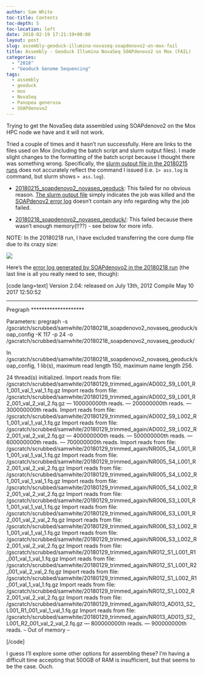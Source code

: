 ```yaml
---
author: Sam White
toc-title: Contents
toc-depth: 5
toc-location: left
date: 2018-02-19 17:21:19+00:00
layout: post
slug: assembly-geoduck-illumina-novaseq-soapdenovo2-on-mox-fail
title: Assembly - Geoduck Illumina NovaSeq SOAPdenovo2 on Mox (FAIL)
categories:
  - "2018"
  - "Geoduck Genome Sequencing"
tags:
  - assembly
  - geoduck
  - mox
  - NovaSeq
  - Panopea generosa
  - SOAPdenovo2
---
```


Trying to get the NovaSeq data assembled using SOAPdenovo2 on the Mox HPC node we have and it will not work.

Tried a couple of times and it hasn't run successfully. Here are links to the files used on Mox (including the batch script and slurm output files). I made slight changes to the formatting of the batch script because I thought there was something wrong. Specifically, the [slurm output file in the 20180215 runs](https://owl.fish.washington.edu/Athaliana/20180215_soapdenovo2_novaseq_geoduck/slurm-134981.out) does not accurately reflect the command I issued (i.e. `1> ass.log` is command, but slurm shows `> ass.log`).





  * [20180215_soapdenovo2_novaseq_geoduck](https://owl.fish.washington.edu/Athaliana/20180215_soapdenovo2_novaseq_geoduck/): This failed for no obvious reason. [The slurm output file](http://owl.fish.washington.edu/Athaliana/20180215_soapdenovo2_novaseq_geoduck/slurm-134981.out) simply indicates the job was killed and the [SOAPdenov2 error log](http://owl.fish.washington.edu/Athaliana/20180215_soapdenovo2_novaseq_geoduck/ass.err) doesn't contain any info regarding why the job failed.



  * [20180218_soapdenovo2_novaseq_geoduck/](https://owl.fish.washington.edu/Athaliana/20180218_soapdenovo2_novaseq_geoduck/): This failed because there wasn't enough memory(!!??) - see below for more info.






NOTE: In the 20180218 run, I have excluded transferring the core dump file due to its crazy size:

![](https://owl.fish.washington.edu/Athaliana/20180218_mox_geo_novaseq_fail_01.png)

Here's the [error log generated by SOAPdenovo2 in the 20180218 run](https://owl.fish.washington.edu/Athaliana/20180218_soapdenovo2_novaseq_geoduck/ass.err) (the last line is all you really need to see, though):

[code lang=text]
Version 2.04: released on July 13th, 2012
Compile May 10 2017 12:50:52

********************
Pregraph
********************

Parameters: pregraph -s /gscratch/scrubbed/samwhite/20180218_soapdenovo2_novaseq_geoduck/soap_config -K 117 -p 24 -o /gscratch/scrubbed/samwhite/20180218_soapdenovo2_novaseq_geoduck/ 

In /gscratch/scrubbed/samwhite/20180218_soapdenovo2_novaseq_geoduck/soap_config, 1 lib(s), maximum read length 150, maximum name length 256.

24 thread(s) initialized.
Import reads from file:
 /gscratch/scrubbed/samwhite/20180129_trimmed_again/AD002_S9_L001_R1_001_val_1_val_1.fq.gz
Import reads from file:
 /gscratch/scrubbed/samwhite/20180129_trimmed_again/AD002_S9_L001_R2_001_val_2_val_2.fq.gz
--- 100000000th reads.
--- 200000000th reads.
--- 300000000th reads.
Import reads from file:
 /gscratch/scrubbed/samwhite/20180129_trimmed_again/AD002_S9_L002_R1_001_val_1_val_1.fq.gz
Import reads from file:
 /gscratch/scrubbed/samwhite/20180129_trimmed_again/AD002_S9_L002_R2_001_val_2_val_2.fq.gz
--- 400000000th reads.
--- 500000000th reads.
--- 600000000th reads.
--- 700000000th reads.
Import reads from file:
 /gscratch/scrubbed/samwhite/20180129_trimmed_again/NR005_S4_L001_R1_001_val_1_val_1.fq.gz
Import reads from file:
 /gscratch/scrubbed/samwhite/20180129_trimmed_again/NR005_S4_L001_R2_001_val_2_val_2.fq.gz
Import reads from file:
 /gscratch/scrubbed/samwhite/20180129_trimmed_again/NR005_S4_L002_R1_001_val_1_val_1.fq.gz
Import reads from file:
 /gscratch/scrubbed/samwhite/20180129_trimmed_again/NR005_S4_L002_R2_001_val_2_val_2.fq.gz
Import reads from file:
 /gscratch/scrubbed/samwhite/20180129_trimmed_again/NR006_S3_L001_R1_001_val_1_val_1.fq.gz
Import reads from file:
 /gscratch/scrubbed/samwhite/20180129_trimmed_again/NR006_S3_L001_R2_001_val_2_val_2.fq.gz
Import reads from file:
 /gscratch/scrubbed/samwhite/20180129_trimmed_again/NR006_S3_L002_R1_001_val_1_val_1.fq.gz
Import reads from file:
 /gscratch/scrubbed/samwhite/20180129_trimmed_again/NR006_S3_L002_R2_001_val_2_val_2.fq.gz
Import reads from file:
 /gscratch/scrubbed/samwhite/20180129_trimmed_again/NR012_S1_L001_R1_001_val_1_val_1.fq.gz
Import reads from file:
 /gscratch/scrubbed/samwhite/20180129_trimmed_again/NR012_S1_L001_R2_001_val_2_val_2.fq.gz
Import reads from file:
 /gscratch/scrubbed/samwhite/20180129_trimmed_again/NR012_S1_L002_R1_001_val_1_val_1.fq.gz
Import reads from file:
 /gscratch/scrubbed/samwhite/20180129_trimmed_again/NR012_S1_L002_R2_001_val_2_val_2.fq.gz
Import reads from file:
 /gscratch/scrubbed/samwhite/20180129_trimmed_again/NR013_AD013_S2_L001_R1_001_val_1_val_1.fq.gz
Import reads from file:
 /gscratch/scrubbed/samwhite/20180129_trimmed_again/NR013_AD013_S2_L001_R2_001_val_2_val_2.fq.gz
--- 800000000th reads.
--- 900000000th reads.
-- Out of memory --

[/code]

I guess I'll explore some other options for assembling these? I'm having a difficult time accepting that 500GB of RAM is insufficient, but that seems to be the case. Ouch.
